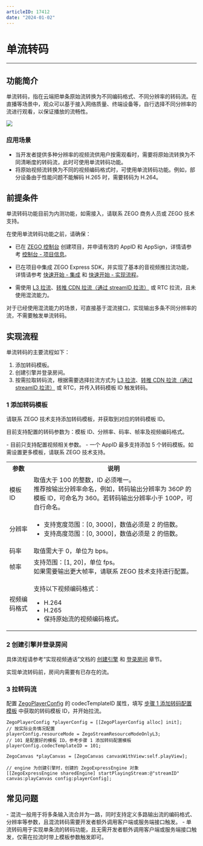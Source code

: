 ```yaml
---
articleID: 17412
date: "2024-01-02"
---
```

# 单流转码

- - -

## 功能简介

单流转码，指在云端把单条原始流转换为不同编码格式、不同分辨率的转码流。在直播等场景中，观众可以基于接入网络质量、终端设备等，自行选择不同分辨率的流进行观看，以保证播放的流畅性。

<Frame width="512" height="auto" caption="">
  <img src="https://doc-media.zego.im/sdk-doc/Pics/Express/Single_stream_transcoding.jpeg" />
</Frame>

### 应用场景

- 当开发者提供多种分辨率的视频流供用户按需观看时，需要将原始流转换为不同清晰度的转码流，此时可使用单流转码功能。
- 将原始视频流转换为不同的视频编码格式时，可使用单流转码功能。例如，部分设备由于性能问题不能解码 H.265 时，需要转码为 H.264。

## 前提条件

<Warning title="注意">


单流转码功能目前为内测功能，如需接入，请联系 ZEGO 商务人员或 ZEGO 技术支持。
</Warning>

在使用单流转码功能之前，请确保：
- 已在 [ZEGO 控制台](https://console.zego.im) 创建项目，并申请有效的 AppID 和 AppSign，详情请参考 [控制台 - 项目信息](/console/project-info)。
- 已在项目中集成 ZEGO Express SDK，并实现了基本的音视频推拉流功能，详情请参考 [快速开始 - 集成](!Integration/SDK_Integration) 和 [快速开始 - 实现流程](!Integration/Solution_Implementation)。

- 需使用 [L3 拉流](!ExpressVideoSDK-Publisher_Player_Advanced/Low_Latency_Live)、[转推 CDN 拉流（通过 streamID 拉流）](!ExpressVideoSDK-Publisher_Player_Advanced/RelayToCDN) 或 RTC 拉流，且未使用混流能力。

<Note title="说明">


对于已经使用混流能力的场景，可直接基于混流接口，实现输出多条不同分辨率的流，不需要触发单流转码。
</Note>


## 实现流程

单流转码的主要流程如下：
1. 添加转码模板。
2. 创建引擎并登录房间。
3. 按需拉取转码流，根据需要选择拉流方式为 [L3 拉流](!ExpressVideoSDK-Publisher_Player_Advanced/Low_Latency_Live)、[转推 CDN 拉流（通过 streamID 拉流）](!ExpressVideoSDK-Publisher_Player_Advanced/RelayToCDN) 或 RTC，并传入转码模板 ID 触发转码。

<a name="step1"></a>

### 1 添加转码模板

请联系 ZEGO 技术支持添加转码模板，并获取到对应的转码模板 ID。

目前支持配置的转码参数为：模板 ID、分辨率、码率、帧率及视频编码格式。

<Warning title="注意">
- 目前只支持配置视频相关参数。
- 一个 AppID 最多支持添加 5 个转码模板。如需设置更多模板，请联系 ZEGO 技术支持。
</Warning>

<table>

<tbody><tr>
<th>参数</th>
<th>说明</th>
</tr>
<tr>
<td>模板 ID</td>
<td>取值大于 100 的整数，ID 必须唯一。<br />推荐按输出分辨率命名，例如，转码输出分辨率为 360P 的模板 ID，可命名为 360。若转码输出分辨率小于 100P，可自行命名。</td>
</tr>
<tr>
<td>分辨率</td>
<td><ul><li>支持宽度范围：[0, 3000]，数值必须是 2 的倍数。</li><li>支持高度范围：[0, 3000]，数值必须是 2 的倍数。</li></ul></td>
</tr>
<tr>
<td>码率</td>
<td>取值需大于 0，单位为 bps。</td>
</tr>
<tr>
<td>帧率</td>
<td>支持范围：[1, 20]，单位 fps。<br />如果需要输出更大帧率，请联系 ZEGO 技术支持进行配置。</td>
</tr>
<tr>
<td>视频编码格式</td>
<td><p>支持以下视频编码格式：</p><ul><li>H.264</li><li>H.265</li><li>保持原始流的视频编码格式。</li></ul></td>
</tr>
</tbody></table>


### 2 创建引擎并登录房间

具体流程请参考“实现视频通话”文档的 [创建引擎](!Integration/Solution_Implementation#createEngine) 和 [登录房间](!Integration/Solution_Implementation#loginRoom) 章节。

<Warning title="注意">

实现单流转码前，房间内需要有已存在的流。
</Warning>

### 3 拉转码流

配置 [ZegoPlayerConfig](@-ZegoPlayerConfig) 的 codecTemplateID 属性，填写 [步骤 1 添加转码配置模板](!Single_stream_transcoding#step1) 中获取的转码模板 ID，并开始拉流。

```objc
ZegoPlayerConfig *playerConfig = [[ZegoPlayerConfig alloc] init];
// 按实际业务情况配置
playerConfig.resourceMode = ZegoStreamResourceModeOnlyL3;
// 101 是配置好的模板 ID，参考步骤 1 添加转码配置模板
playerConfig.codecTemplateID = 101;

ZegoCanvas *playCanvas = [ZegoCanvas canvasWithView:self.playView];

// engine 为创建引擎时，创建的 ZegoExpressEngine 对象
[[ZegoExpressEngine sharedEngine] startPlayingStream:@"streamID" canvas:playCanvas config:playerConfig];
```



## 常见问题

<Accordion title="混流和单流转码的区别是什么？" defaultOpen="false">
- 混流一般用于将多条输入流合并为一路，同时支持定义多路输出流的编码格式、分辨率等参数，且混流转码需要开发者额外调用客户端或服务端接口触发。
- 单流转码用于实现单条流的转码功能，且无需开发者额外调用客户端或服务端接口触发，仅需在拉流时带上模板参数触发即可。
</Accordion>